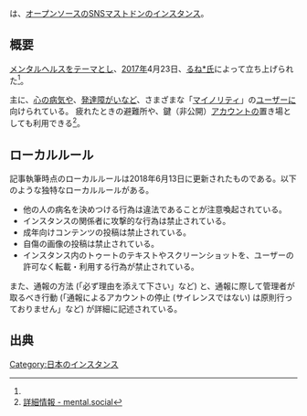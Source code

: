 {{小文字}}
{{infobox instance
|Name = {{Ruby|mental.social|メンタル.ソーシャル}}
<!--
|Image = [[File:ここに画像名|300px]]
-->
|Domain = https://mental.social
|Country = 日本
|Admin = [https://mental.social/@lune <nowiki>るね*</nowiki>]
|Start = [[2017年]]4月23日<ref name="Start">[https://mental.social/@lune/1 <nowiki>るね*</nowiki>氏による最初のトゥート - mental.social]</ref>
|Kifu = [https://www.pixiv.net/fanbox/creator/32455687 pixivFANBOX]<br />Amazonギフト券（送り先:<code>admin@wuvu.net</code>）
|Alias = メンソ, メンタル鯖
}}{{Ruby|'''mental.social'''|メンタル.ソーシャル}}は、[[オープンソース]]の[[ソーシャル・ネットワーキング・サービス|SNS]][[Mastodon|マストドン]]の[[インスタンス]]。

== 概要 ==
[[w:メンタルヘルス|メンタルヘルス]]を[[w:主題|テーマ]]とし、[[2017年]]4月23日、[https://mental.social/@lune <nowiki>るね*</nowiki>氏]によって立ち上げられた<ref name="Start" />。

主に、[[w:精神障害|心の病気]]や、[[w:発達障害|発達障がい]]など、さまざまな「[[w:社会的少数者|マイノリティ]]」の[[ユーザー]]に向けられている。
疲れたときの避難所や、鍵（非公開）[[アカウント]]の置き場としても利用できる<ref name="more">[https://mental.social/about/more 詳細情報 - mental.social]</ref>。

==ローカルルール==
記事執筆時点のローカルルールは2018年6月13日に更新されたものである。以下のような独特なローカルルールがある。

* 他の人の病名を決めつける行為は違法であることが注意喚起されている。
* インスタンスの関係者に攻撃的な行為は禁止されている。
* 成年向けコンテンツの投稿は禁止されている。
* 自傷の画像の投稿は禁止されている。
* インスタンス内のトゥートのテキストやスクリーンショットを、ユーザーの許可なく転載・利用する行為が禁止されている。

また、通報の方法 (「必ず理由を添えて下さい」など) と、通報に際して管理者が取るべき行動 (「通報によるアカウントの停止 (サイレンスではない) は原則行っておりません」など) が詳細に記述されている。

== 出典 ==
<references />

{{DEFAULTSORT:mentalsocial}}
[[Category:日本のインスタンス]]
